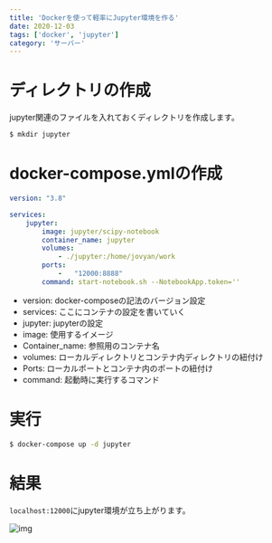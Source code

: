 ```yaml
---
title: 'Dockerを使って軽率にJupyter環境を作る'
date: 2020-12-03
tags: ['docker', 'jupyter']
category: 'サーバー'
---
```


# ディレクトリの作成

jupyter関連のファイルを入れておくディレクトリを作成します。

```zsh
$ mkdir jupyter
```

# docker-compose.ymlの作成

```yml
version: "3.8"

services:
	jupyter:
    	image: jupyter/scipy-notebook
        container_name: jupyter
        volumes:
            - ./jupyter:/home/jovyan/work
        ports:
            -   "12000:8888"
        command: start-notebook.sh --NotebookApp.token=''
```

- version: docker-composeの記法のバージョン設定
- services: ここにコンテナの設定を書いていく
- jupyter: jupyterの設定
- image: 使用するイメージ
- Container_name: 参照用のコンテナ名
- volumes: ローカルディレクトリとコンテナ内ディレクトリの紐付け
- Ports: ローカルポートとコンテナ内のポートの紐付け
- command: 起動時に実行するコマンド

# 実行

```zsh
$ docker-compose up -d jupyter
```

# 結果

`localhost:12000`にjupyter環境が立ち上がります。

![img](https://i.gyazo.com/d2112f8d907ca1901527d6db12029ad7.png)
